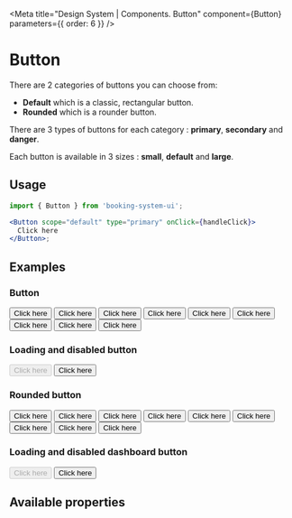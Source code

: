

<Meta title="Design System | Components. Button" component={Button} parameters={{ order: 6 }} />

# Button

There are 2 categories of buttons you can choose from:

- **Default** which is a classic, rectangular button.
- **Rounded** which is a rounder button.

There are 3 types of buttons for each category : **primary**, **secondary** and **danger**.

Each button is available in 3 sizes : **small**, **default** and **large**.

## Usage

```jsx
import { Button } from 'booking-system-ui';

<Button scope="default" type="primary" onClick={handleClick}>
  Click here
</Button>;
```

## Examples

### Button

<Preview>
  <Story name="Small Primary button">
    <Button scope="default" type="primary" size="small">
      Click here
    </Button>
  </Story>
  <Story name="Small Secondary button">
    <Button scope="default" type="secondary" size="small">
      Click here
    </Button>
  </Story>
  <Story name="Small Danger button">
    <Button scope="default" type="danger" size="small">
      Click here
    </Button>
  </Story>
</Preview>

<Preview>
  <Story name="Primary button">
    <Button scope="default" type="primary">
      Click here
    </Button>
  </Story>
  <Story name="Secondary button">
    <Button scope="default" type="secondary">
      Click here
    </Button>
  </Story>
  <Story name="Danger button">
    <Button scope="default" type="danger">
      Click here
    </Button>
  </Story>
</Preview>

<Preview>
  <Story name="Large Primary button">
    <Button scope="default" type="primary" size="large">
      Click here
    </Button>
  </Story>
  <Story name="Large Secondary button">
    <Button scope="default" type="secondary" size="large">
      Click here
    </Button>
  </Story>
  <Story name="Large Danger button">
    <Button scope="default" type="danger" size="large">
      Click here
    </Button>
  </Story>
</Preview>

### Loading and disabled button

<Preview>
  <Story name="Disabled button">
    <Button scope="default" type="primary" disabled>
      Click here
    </Button>
  </Story>
  <Story name="Loading button">
    <Button scope="default" type="primary" loading>
      Click here
    </Button>
  </Story>
</Preview>

### Rounded button

<Preview>
  <Story name="Small Primary rounded button">
    <Button scope="rounded" type="primary" size="small">
      Click here
    </Button>
  </Story>
  <Story name="Small Secondary rounded button">
    <Button scope="rounded" type="secondary" size="small">
      Click here
    </Button>
  </Story>
  <Story name="Small Danger rounded button">
    <Button scope="rounded" type="danger" size="small">
      Click here
    </Button>
  </Story>
</Preview>

<Preview>
  <Story name="Primary rounded button">
    <Button scope="rounded" type="primary">
      Click here
    </Button>
  </Story>
  <Story name="Secondary rounded button">
    <Button scope="rounded" type="secondary">
      Click here
    </Button>
  </Story>
  <Story name="Danger rounded button">
    <Button scope="rounded" type="danger">
      Click here
    </Button>
  </Story>
</Preview>

<Preview>
  <Story name="Large Primary rounded button">
    <Button scope="rounded" type="primary" size="large">
      Click here
    </Button>
  </Story>
  <Story name="Large Secondary rounded button">
    <Button scope="rounded" type="secondary" size="large">
      Click here
    </Button>
  </Story>
  <Story name="Large Danger rounded button">
    <Button scope="rounded" type="danger" size="large">
      Click here
    </Button>
  </Story>
</Preview>

### Loading and disabled dashboard button

<Preview>
  <Story name="Disabled rounded button">
    <Button scope="rounded" type="primary" disabled>
      Click here
    </Button>
  </Story>
  <Story name="Loading rounded button">
    <Button scope="rounded" type="primary" loading>
      Click here
    </Button>
  </Story>
</Preview>

## Available properties

<Props of={Button} />
